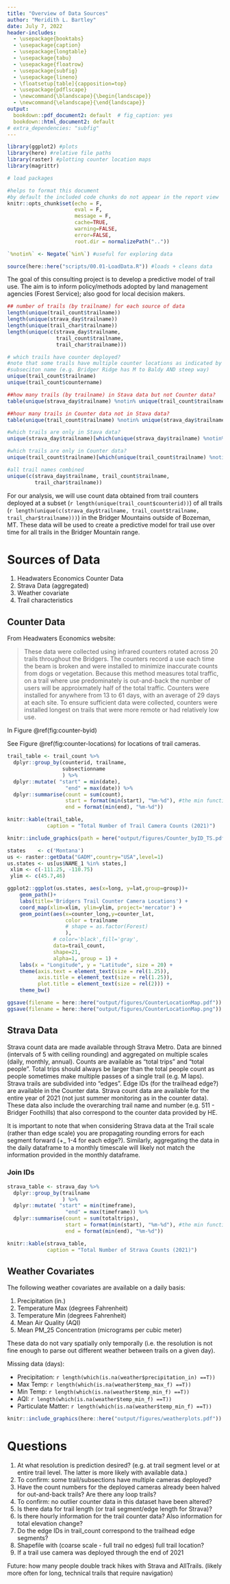 ```yaml
---
title: "Overview of Data Sources"
author: "Meridith L. Bartley"
date: July 7, 2022
header-includes:
  - \usepackage{booktabs}
  - \usepackage{caption}
  - \usepackage{longtable}
  - \usepackage{tabu}
  - \usepackage{floatrow}
  - \usepackage{subfig}
  - \usepackage{lineno}
  - \floatsetup[table]{capposition=top}
  - \usepackage{pdflscape}
  - \newcommand{\blandscape}{\begin{landscape}}
  - \newcommand{\elandscape}{\end{landscape}}
output:
  bookdown::pdf_document2: default  # fig_caption: yes
  bookdown::html_document2: default
# extra_dependencies: "subfig"
---
```


```r
library(ggplot2) #plots
library(here) #relative file paths
library(raster) #plotting counter location maps
library(magrittr)

# load packages

#helps to format this document 
#by default the included code chunks do not appear in the report view
knitr::opts_chunk$set(echo = F, 
                      eval = F,
                      message = F, 
                      cache=TRUE, 
                      warning=FALSE, 
                      error=FALSE, 
                      root.dir = normalizePath(".."))

`%notin%` <- Negate(`%in%`) #useful for exploring data

source(here::here("scripts/00.01-LoadData.R")) #loads + cleans data


```

\linenumbers

The goal of this consulting project is to develop a predictive model of trail use. The aim is to inform policy/methods adopted by land management agencies (Forest Service); also good for local decision makers.

```r
## number of trails (by trailname) for each source of data
length(unique(trail_count$trailname))
length(unique(strava_day$trailname))
length(unique(trail_char$trailname))
length(unique(c(strava_day$trailname, 
                trail_count$trailname, 
                trail_char$trailname)))

# which trails have counter deployed?
#note that some trails have multiple counter locations as indicated by 
#subseciton name (e.g. Bridger Ridge has M to Baldy AND steep way)
unique(trail_count$trailname)
unique(trail_count$countername)

##how many trails (by trailname) in Stava data but not Counter data?
table(unique(strava_day$trailname) %notin% unique(trail_count$trailname))

##hour many trails in Counter data not in Stava data?
table(unique(trail_count$trailname) %notin% unique(strava_day$trailname))

#which trails are only in Stava data?
unique(strava_day$trailname)[which(unique(strava_day$trailname) %notin% unique(trail_count$trailname))]

#which trails are only in Counter data?
unique(trail_count$trailname)[which(unique(trail_count$trailname) %notin% unique(strava_day$trailname))]

#all trail names combined 
unique(c(strava_day$trailname, trail_count$trailname, 
         trail_char$trailname))
```

For our analysis, we will use count data obtained from trail counters deployed at a subset (`r length(unique(trail_count$counterid))`) of all trails (`r length(unique(c(strava_day$trailname, trail_count$trailname, trail_char$trailname)))`) in the Bridger Mountains outside of Bozeman, MT. These data will be used to create a predictive model for trail use over time for all trails in the Bridger Mountain range. 

# Sources of Data

1.  Headwaters Economics Counter Data
2.  Strava Data (aggregated)
3.  Weather covariate
4.  Trail characteristics

## Counter Data

From Headwaters Economics website:

> These data were collected using infrared counters rotated across 20 trails throughout the Bridgers.  The counters record a use each time the beam is broken and were installed to minimize inaccurate counts from dogs or vegetation. Because this method measures total traffic, on a trail where use predominately is out-and-back the number of users will be approixmately half of the total traffic. Counters were installed for anywhere from 13 to 61 days, with an average of 29 days at each site. To ensure sufficient data were collected, counters were installed longest on trails that were more remote or had relatively low use. 

In Figure \@ref(fig:counter-byid)


See Figure \@ref(fig:counter-locations) for locations of trail cameras. 

```r
trail_table <- trail_count %>% 
  dplyr::group_by(counterid, trailname, 
                  subsectionname
                  ) %>% 
  dplyr::mutate( "start" = min(date),
                   "end" = max(date)) %>%
  dplyr::summarise(count = sum(count),
                   start = format(min(start), "%m-%d"), #the min function here is just pulling off one of multiple values of the same date
                   end = format(min(end), "%m-%d"))

knitr::kable(trail_table, 
             caption = "Total Number of Trail Camera Counts (2021)")

```

```r

knitr::include_graphics(path = here("output/figures/Counter_byID_TS.pdf"))

```

```r

states    <- c('Montana')
us <- raster::getData("GADM",country="USA",level=1)
us.states <- us[us$NAME_1 %in% states,]
 xlim <- c(-111.25, -110.75)
 ylim <- c(45.7,46)

ggplot2::ggplot(us.states, aes(x=long, y=lat,group=group))+
    geom_path()+
    labs(title='Bridgers Trail Counter Camera Locations') +
    coord_map(xlim=xlim, ylim=ylim, project='mercator') +
    geom_point(aes(x=counter_long,y=counter_lat, 
                   color = trailname
                   # shape = as.factor(Forest)
                   ),
               # color='black',fill='gray',
               data=trail_count, 
               shape=21,
               alpha=1, group = 1) + 
    labs(x = "Longitude", y = "Latitude", size = 20) +
    theme(axis.text = element_text(size = rel(1.25)),
          axis.title = element_text(size = rel(1.25)),
          plot.title = element_text(size = rel(2))) +
    theme_bw()

ggsave(filename = here::here("output/figures/CounterLocationMap.pdf"))
ggsave(filename = here::here("output/figures/CounterLocationMap.png"))
```


## Strava Data

Strava count data are made available through Strava Metro. Data are binned (intervals of 5 with ceiling rounding) and aggregated on multiple scales (daily, monthly, annual). Counts are available as "total trips" and "total people". Total trips should always be larger than the total people count as people sometimes make multiple passes of a single trail (e.g. M laps). Strava trails are subdivided into "edges". Edge IDs (for the trailhead edge?) are available in the Counter data. Strava count data are available for the entire year of 2021 (not just summer monitoring as in the counter data). These data also include the overarching trail name and number (e.g. 511 - Bridger Foothills) that also correspond to the counter data provided by HE. 

It is important to note that when considering Strava data at the Trail scale (rather than edge scale) you are propagating rounding errors for each segment forward (+_ 1-4 for each edge?). Similarly, aggregating the data in the daily dataframe to a monthly timescale will likely not match the information provided in the monthly dataframe.  

### Join IDs

```r
strava_table <- strava_day %>% 
  dplyr::group_by(trailname
                  ) %>% 
  dplyr::mutate( "start" = min(timeframe),
                   "end" = max(timeframe)) %>%
  dplyr::summarise(count = sum(totaltrips),
                   start = format(min(start), "%m-%d"), #the min function here is just pulling off one of multiple values of the same date
                   end = format(min(end), "%m-%d"))

knitr::kable(strava_table, 
             caption = "Total Number of Strava Counts (2021)")

```

## Weather Covariates

The following weather covariates are available on a daily basis:

  1. Precipitation (in.)
  2. Temperature Max (degrees Fahrenheit)
  3. Temperature Min (degrees Fahrenheit)
  4. Mean Air Quality (AQI) 
  5. Mean PM_25 Concentration (micrograms per cubic meter)

These data do not vary spatially only temporally (i.e. the resolution is not fine enough to parse out different weather between trails on a given day).

Missing data (days):
 
 * Precipitation: `r length(which(is.na(weather$precipitation_in) ==T))`
 * Max Temp: `r length(which(is.na(weather$temp_max_f) ==T))`
 * Min Temp: `r length(which(is.na(weather$temp_min_f) ==T))`
 * AQI: `r length(which(is.na(weather$temp_min_f) ==T))`
 * Particulate Matter: `r length(which(is.na(weather$temp_min_f) ==T))`

```r

knitr::include_graphics(here::here("output/figures/weatherplots.pdf"))

```


# Questions

1.  At what resolution is prediction desired? (e.g. at trail segment level or at entire trail level. The latter is more likely with available data.)
2. To confirm: some trail/subsections have multiple cameras deployed?
3. Have the count numbers for the deployed cameras already been halved for out-and-back trails? Are there any loop trails?
4. To confirm: no outlier counter data in this dataset have been altered? 
5. Is there data for trail length (or trail segment/edge length for Strava)?
6. Is there hourly information for the trail counter data? Also information for total elevation change? 
7. Do the edge IDs in trail_count correspond to the trailhead edge segments?
8. Shapefile with (coarse scale - full trail no edges) full trail location?
9. If a trail use camera was deployed through the end of 2021

Future: how many people double track hikes with Strava and AllTrails. (likely more often for long, technical trails that require navigation)

